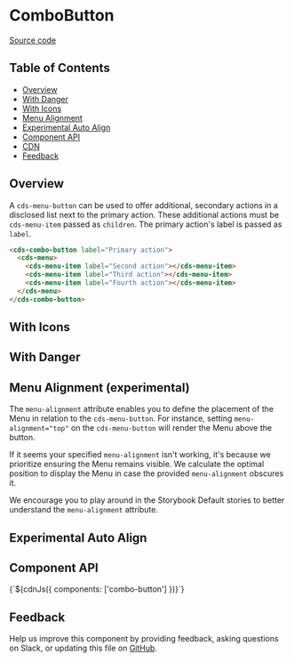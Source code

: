 
<Meta of={ComboButtonStories} />

# ComboButton

[Source code](https://github.com/carbon-design-system/carbon/tree/main/packages/web-components/src/components/combo-button)

## Table of Contents

- [Overview](#overview)
- [With Danger](#with-danger)
- [With Icons](#with-icons)
- [Menu Alignment](#menu-alignment)
- [Experimental Auto Align](#experimental-auto-align)
- [Component API](#component-api)
- [CDN](#cdn)
- [Feedback](#feedback)

## Overview

A `cds-menu-button` can be used to offer additional, secondary actions in a disclosed list next to the primary action. These additional actions must be `cds-menu-item` passed as `children`. The primary action's label is passed as `label`.

```html
<cds-combo-button label="Primary action">
  <cds-menu>
    <cds-menu-item label="Second action"></cds-menu-item>
    <cds-menu-item label="Third action"></cds-menu-item>
    <cds-menu-item label="Fourth action"></cds-menu-item>
  </cds-menu>
</cds-combo-button>
```

<Canvas
  of={ComboButtonStories.Default}
/>

## With Icons

<Canvas of={ComboButtonStories.withIcons} />

## With Danger

<Canvas of={ComboButtonStories.withDanger} />

## Menu Alignment (experimental)

The `menu-alignment` attribute enables you to define the placement of the Menu in
relation to the `cds-menu-button`. For instance, setting `menu-alignment="top"` on
the `cds-menu-button` will render the Menu above the button.

If it seems your specified `menu-alignment` isn't working, it's because we
prioritize ensuring the Menu remains visible. We calculate the optimal position
to display the Menu in case the provided `menu-alignment` obscures it.

We encourage you to play around in the Storybook Default stories to better
understand the `menu-alignment` attribute.

<Canvas of={ComboButtonStories.withMenuAlignment} />

## Experimental Auto Align

<Canvas of={ComboButtonStories.ExperimentalAutoAlign} />

## Component API

<ArgTypes of="cds-combo-button" />
<Markdown>{`${cdnJs({ components: ['combo-button'] })}`}</Markdown>

## Feedback

Help us improve this component by providing feedback, asking questions on Slack,
or updating this file on
[GitHub](https://github.com/carbon-design-system/carbon/edit/main/packages/web-components/src/components/combo-button/combo-button.mdx).